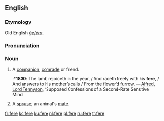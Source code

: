 ==English==

===Etymology===
Old English ''[[gefera|ġefēra]]''.

===Pronunciation===
{{IPA|/fɪə/}}

===Noun===
{{en-noun}}

# {{archaic}} A [[companion]], [[comrade]] or friend.
#:*'''1830''': The lamb rejoiceth in the year, / And raceth freely with his '''fere''', / And answers to his mother’s calls / From the flower’d furrow. — [[w:Alfred_Tennyson%2C_1st_Baron_Tennyson|Alfred, Lord Tennyson]], ‘Supposed Confessions of a Second-Rate Sensitive Mind’
# {{archaic}} A [[spouse]]; an animal's [[mate]].

[[fr:fere]]
[[ko:fere]]
[[ku:fere]]
[[nl:fere]]
[[pl:fere]]
[[ru:fere]]
[[tr:fere]]